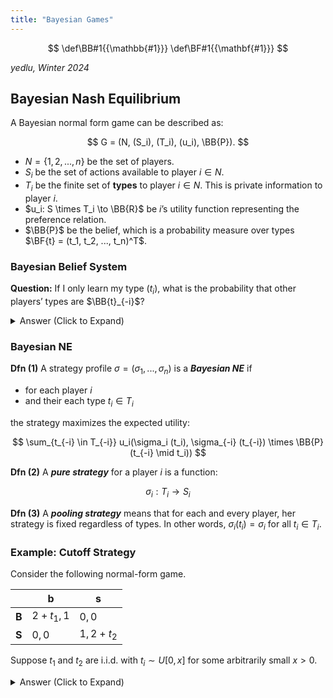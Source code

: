 ```yaml
---
title: "Bayesian Games"
---
```

::: {.hidden}
$$
 \def\BB#1{{\mathbb{#1}}}
 \def\BF#1{{\mathbf{#1}}}
$$
:::


*yedlu, Winter 2024*

## Bayesian Nash Equilibrium

A Bayesian normal form game can be described as:

$$
G = (N, (S_i), (T_i), (u_i), \BB{P}).
$$

- $N = \{1, 2, ..., n\}$ be the set of players.
- $S_i$ be the set of actions available to player $i \in N$.
- $T_i$ be the finite set of **types** to player $i \in N$. This is private information to player $i$.
- $u_i: S \times T_i \to \BB{R}$ be $i$'s utility function representing the preference relation.
- $\BB{P}$ be the belief, which is a probability measure over types $\BF{t} = (t_1, t_2, ..., t_n)^T$.


### Bayesian Belief System

**Question:** If I only learn my type ($t_i$), what is the probability that other players' types are $\BB{t}_{-i}$?

<details>
<summary>Answer (Click to Expand)</summary>

By Bayes rule,

$$\begin{aligned}
  \BB{P}(t_{-i} \mid t_i) &= \frac{\BB{P}(t_i, t_{-i})}{\BB{P}(t_i)} \\
  &= \frac{\BB{P}(t_i, t_{-i})}{\sum_{t^{'}_{-i} \in T_{-i}} \BB{P}(t_i \mid t^{'}_{-i})}
\end{aligned}$$

</details>

### Bayesian NE

**Dfn (1)** A strategy profile $\sigma = (\sigma_1, ..., \sigma_n)$ is a ***Bayesian NE*** if

- for each player $i$
- and their each type $t_i \in T_i$

the strategy maximizes the expected utility:

$$
\sum_{t_{-i} \in T_{-i}} u_i(\sigma_i (t_i), \sigma_{-i} (t_{-i}) \times \BB{P}(t_{-i} \mid t_i))
$$

**Dfn (2)** A ***pure strategy*** for a player $i$ is a function:

$$
\sigma_i: T_i \to S_i
$$


**Dfn (3)** A ***pooling strategy*** means that for each and every player, her strategy is fixed regardless of types. In other words, $\sigma_i(t_i) = \sigma_i$ for all $t_i \in T_i$.


### Example: Cutoff Strategy
Consider the following normal-form game.

|  | b | s |
|------|------|------|
| **B**   | $2 + t_1, 1$ | $0, 0$    |
| **S**    | $0, 0$ | $1, 2 + t_2$ |

Suppose $t_1$ and $t_2$ are i.i.d. with $t_i \sim U[0,x]$ for some arbitrarily small $x>0$.

<details>
<summary>Answer (Click to Expand)</summary>

Consider a cutoff strategy.

$$
\sigma_1(t_1) = 
  \begin{cases}
    B &, t_1 \geq C_1 \\
    S &, t_1 < C_1
  \end{cases}
$$

$$
\sigma_2(t_2) = 
  \begin{cases}
    s &, t_2 \geq C_2 \\
    b &, t_2 < C_2
  \end{cases}
$$

Player 2 best-responds to player 1's expected strategy:
$$\begin{aligned}
  U_2 (b, \sigma_1, t_2) &= 1 \times \BB{P} \{\sigma_1(t_1) = B\} + 0 \times \BB{P} \{\sigma_1(t_1) = S\} \\
  &= 1 \times \BB{P} \{t_1 \geq C_1\} + 0 \times \BB{P} \{t_1 < C_1\} \\
  &= \frac{x - cC_1}{x} \\
  \\
  U_2 (s, \sigma_1, t_2) &= 0 \times \BB{P} \{\sigma_1(t_1) = B\} + (2 + t_2) \times \BB{P} \{\sigma_1(t_1) = S\} \\
  &= 0 \times \BB{P} \{t_1 \geq C_1\} + (2 + t_2) \times \BB{P} \{t_1 < C_1\} \\
  &= \frac{C_1}{x} \times (2 + t_2)
\end{aligned}$$

Suppose $\sigma_2 (t_2) = s$, then:
$$\begin{aligned}
  U_2 (b, \sigma_1, t_2) & \leq U_2 (s, \sigma_1, t_2) \\
  \\
  \frac{x - C_1}{x} & \leq \frac{c_1}{x} \times (2 + t_2) \\
  t_2 & \geq \frac{x}{C_1} - 3 \\
  \\
  \implies C_2 &= \frac{x}{C_1} - 3
\end{aligned}$$

Similarly for player 1, her cutoff point is:
$$\begin{aligned}
  C_1 &= \frac{x}{C_2} - 3
\end{aligned}$$

Solving the system
$$\begin{cases}
  C_1 &= \frac{x}{C_2} - 3 \\
  C_2 &= \frac{x}{C_1} - 3
\end{cases}$$

yields
$$\begin{aligned}
  C_1 = C_2 = \frac{\sqrt{9 + 4x} - 3}{2} 
\end{aligned}$$

If the maximum payoff shock shrinks to 0,
$$\begin{aligned}
  \lim_{x \to 0^+} \BB{P} \{\sigma_1 (t_1) = B\} &= \lim_{x \to 0^+} \frac{x - C_1}{x} \\
  &= \lim_{x \to 0} 1 + \frac{3 - \sqrt{9 + 4x}}{2x} \\
  &= \frac{2}{3} \quad \text{(L'Hôpital Rule)}
\end{aligned}$$



</details>



